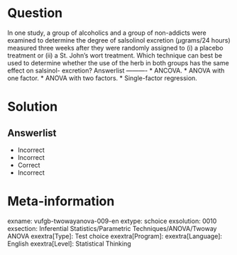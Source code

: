 Question
========
  
In one study, a group of alcoholics and a group of non-addicts were examined to determine the degree of salsolinol excretion ($\mu$grams/24 hours) measured three weeks after they were randomly assigned to (i) a placebo treatment or (ii) a St. John's wort treatment. Which technique can best be used to determine whether the use of the herb in both groups has the same effect on salsinol- excretion? 
Answerlist
----------
* ANCOVA.
* ANOVA with one factor.
* ANOVA with two factors.
* Single-factor regression.

Solution
========

Answerlist
----------
* Incorrect
* Incorrect
* Correct
* Incorrect

Meta-information
================
exname: vufgb-twowayanova-009-en
extype: schoice
exsolution: 0010
exsection: Inferential Statistics/Parametric Techniques/ANOVA/Twoway ANOVA
exextra[Type]: Test choice
exextra[Program]: 
exextra[Language]: English
exextra[Level]: Statistical Thinking

